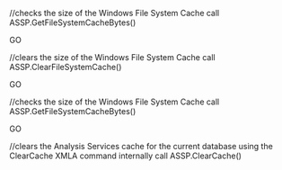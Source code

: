 //checks the size of the Windows File System Cache
call ASSP.GetFileSystemCacheBytes()

GO

//clears the size of the Windows File System Cache
call ASSP.ClearFileSystemCache()

GO

//checks the size of the Windows File System Cache
call ASSP.GetFileSystemCacheBytes()

GO

//clears the Analysis Services cache for the current database using the ClearCache XMLA command internally
call ASSP.ClearCache()